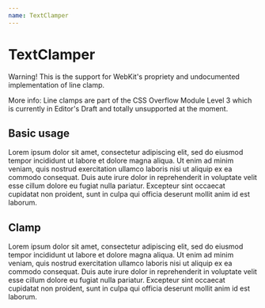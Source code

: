 ```yaml
---
name: TextClamper
---
```




# TextClamper

<PropsTable of={TextClamper} />

Warning! This is the support for WebKit's propriety and undocumented implementation of line clamp.

More info: Line clamps are part of the CSS Overflow Module Level 3 which is currently in Editor's Draft and totally unsupported at the moment.

## Basic usage

<Playground>
  <TextClamper>
    Lorem ipsum dolor sit amet, consectetur adipiscing elit, sed do eiusmod tempor incididunt ut
    labore et dolore magna aliqua. Ut enim ad minim veniam, quis nostrud exercitation ullamco
    laboris nisi ut aliquip ex ea commodo consequat. Duis aute irure dolor in reprehenderit in
    voluptate velit esse cillum dolore eu fugiat nulla pariatur. Excepteur sint occaecat cupidatat
    non proident, sunt in culpa qui officia deserunt mollit anim id est laborum.
  </TextClamper>
</Playground>

## Clamp

<Playground>
  <TextClamper clamp="3">
    Lorem ipsum dolor sit amet, consectetur adipiscing elit, sed do eiusmod tempor incididunt ut
    labore et dolore magna aliqua. Ut enim ad minim veniam, quis nostrud exercitation ullamco
    laboris nisi ut aliquip ex ea commodo consequat. Duis aute irure dolor in reprehenderit in
    voluptate velit esse cillum dolore eu fugiat nulla pariatur. Excepteur sint occaecat cupidatat
    non proident, sunt in culpa qui officia deserunt mollit anim id est laborum.
  </TextClamper>
</Playground>
